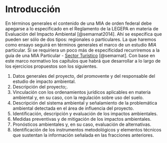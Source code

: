 # Introducción

En términos generales el contenido de una MIA de orden federal debe
apegarse a lo especificado en el Reglamento de la LEGEPA en materia de
Evaluación del Impacto Ambiental [@semarnat2014]. Ahí se especifica que
pueden ser sólo de dos tipos: regionales o particulares. La que haremos
como ensayo seguirá en términos generales el marco de un estudio *MIA*
particular. Si se requiriera un poco más de especificidad recurriremos a
la guía de una MIA Particular - [Sector Turístico](https://www.gob.mx/cms/uploads/attachment/file/121010/Guia_MIA-Particular_Turistico.pdf) [@semarnat]. Con base
en este marco normativo los capítulos que habrá que desarrollar a lo
largo de los ejercicios propuestos son los siguientes.

1.  Datos generales del proyecto, del promovente y del responsable del
    estudio de impacto ambiental.
2.  Descripción del proyecto;.
3.  Vinculación con los ordenamientos jurídicos aplicables en materia
    ambiental y, en su caso, con la regulación sobre uso del suelo.
4.  Descripción del sistema ambiental y señalamiento de la problemática ambiental detectada en el área de influencia del proyecto.
5.  Identificación, descripción y evaluación de los impactos ambientales.
6.  Medidas preventivas y de mitigación de los impactos ambientales.
7.  Pronósticos ambientales y, en su caso, evaluación de alternativas.
8.  Identificación de los instrumentos metodológicos y elementos técnicos que sustentan la información señalada en las fracciones anteriores.
